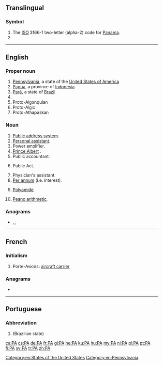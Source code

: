 {{also|Appendix:Variations of "pa"}}
==Translingual==
{{wikipedia|Pa}}

===Symbol===
{{head|mul|symbol}}

# The [[ISO]] 3166-1 two-letter (alpha-2) code for [[Panama]].
# {{SI-unit-abb|peta|ampere|[[electrical current]]}}

----

==English==

===Proper noun===
{{en-proper noun}}

# [[Pennsylvania]], a state of the [[United States of America]]
# [[Papua]], a province of [[Indonesia]]
# [[Pará]], a state of [[Brazil]]
# {{w|Palestinian Authority}}
# Proto-Algonquian {{qualifier|sometimes abbreviated PAn to distinguish it from Proto-Algic, but usually just abbreviated PA with Proto-Algic being abbreviated PAc}}
# Proto-Algic {{qualifier|sometimes abbreviated PAc to distinguish it from Proto-Algonquian}}
# Proto-Athapaskan

===Noun===
{{en-noun|~}}

# [[public address system|Public address system]].
# [[personal assistant|Personal assistant]].
# Power amplifier.
# [[Prince Albert]] {{qualifier|piercing}}.
# Public accountant.
# {{lb|en|legal}} Public Act.
# Physician's assistant.
# [[per annum|Per annum]] (i.e. interest).
# {{lb|en|organic compound}} [[polyamide|Polyamide]].
# [[Peano arithmetic]].

===Anagrams===
* {{l|en|ap}}, {{l|en|Ap}}, {{l|en|AP}}

[[Category:en:States of the United States]]
[[Category:en:Pennsylvania]]

----

==French==

===Initialism===
{{head|fr|initialism}}

# Porte-Avions: [[aircraft carrier]]

===Anagrams===
* {{l|fr|AP}}

----

==Portuguese==

===Abbreviation===
{{head|pt|abbreviation}}

# {{abbreviation of|Pará|lang=pt}} (Brazilian state)

[[ca:PA]]
[[cs:PA]]
[[de:PA]]
[[fr:PA]]
[[gl:PA]]
[[he:PA]]
[[ku:PA]]
[[hu:PA]]
[[my:PA]]
[[nl:PA]]
[[pl:PA]]
[[pt:PA]]
[[fi:PA]]
[[sv:PA]]
[[tr:PA]]
[[zh:PA]]